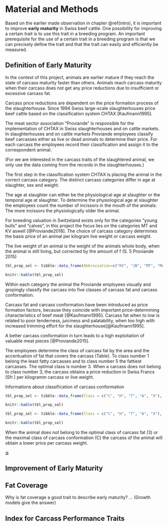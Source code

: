 # Material and Methods {#matandmeth}
Based on the earlier made observation in chapter \@ref(intro), it is important to improve __early maturity__ in Swiss beef cattle. 
One possibility for improving a certain trait is to use this trait in a breeding program. 
An important prerequisite for the use of a certain trait in a breeding program is that we can precisely define the trait and that the trait can easily and efficiently be measured.

## Definition of Early Maturity {#defem}
In the context of this project, animals are earlier mature if they reach the state of carcass maturity faster than others. 
Animals reach carcass maturity when their carcass does not get any price reductions due to insufficient or excessive carcass fat. 

Carcass price reductions are dependent on the price formation process of the slaughterhouse.
Since 1994 Swiss large-scale slaughterhouses price beef cattle based on the classification system CHTAX [Kaufmann1995]. 

The meat sector association "Proviande" is responsible for the implementation of CHTAX in Swiss slaughterhouses and on cattle markets. 
In slaughterhouses and on cattle markets Proviande employees classify beef carcasses either as live or dead animals to determine their price.
For each carcass the employees record their classification and assign it to the correspondent animal.

(For we are interested in the carcass traits of the slaughtered animal, we only use the data coming from the records in the slaughterhouses.)

The first step in the classification system CHTAX is placing the animal in the correct carcass category. 
The distinct carcass categories differ in age at slaughter, sex and weight.

The age at slaughter can either be the physiological age at slaughter or the temporal age at slaughter. 
To determine the physiological age at slaughter the employees count the number of incissors in the mouth of the animals.
The more incissors the physiologically older the animal. 

For breeding valuation in Switzeland exists only for the categories "young bulls" and "calves", in this project the focus lies on the categories MT and KV aswell [@Proviande2018].
The choice of carcass category determines the basis price of an animal per kilogram live weight or carcass weight.

The live weight of an animal is the weight of the animals whole body, when the animal is still living, but corrected by the amount of f (S. 5 Proviande 2015)

```r
tbl_prop_sel <- tibble::data_frame(Abbreviation=c("KV", "JB", "MT", "MA", "OB", "RG", "RV", "VK"), Category=c("calves", "young cattle", "young bulls", "bulls or steers", "young steers", "young heifers", "Heifers or young cows", "cows"), Criteria=c("<161 days old", " >161 days <11 months old, <320 kg live weight", ">161 days old, no incissors", ">161 days old, >0 incissors for bulls, >4 incissors for steers", ">161 days old, <5 incissors", ">161 days old, <5 incissors", ">161 days old, >4 incissors for heifers, <5 incissors for young cows", ">161 days old"))

knitr::kable(tbl_prop_sel)
```

Within each category the animal the Proviande employees visually and gropingly classify the carcass into five classes of carcass fat and carcass conformation.

Carcass fat and carcass conformation have been introduced as price formation factors, because they coincide with important price-determining characteristics of beef meat [@Kaufmann1995]. 
Carcass fat when to low is related to poor tenderness, juiciness and palatability, when too high with increased trimming effort for the slaughterhouse[@Kaufmann1995].

A better carcass conformation in turn leads to a high exploitation of valuable meat pieces [@Proviande2015].

The employees determine the class of carcass fat by the area and the accentuation of fat that covers the carcass (Table).
To class number 1 belong the least fatty carcasses and to class number 5 the fattiest carcasses.
The optimal class is number 3.
When a carcass does not belong to class number 3, the carcass obtains a price reduction in Swiss Francs (Sfr.) per kilogramm carcass or live weight.

Informations about classification of carcass conformation

```r
tbl_prop_sel <- tibble::data_frame(Class = c("C", "H", "T", "A", "X"), Profile=c("very convex", "convex", "linear", "concave", "very concave"), Criteria=c("leg: accentedly wide; back: accentedly wide and full; shoulder: accentedly pronounced","leg: wide; back: wide and full; shoulder: pronounced", "leg: well developed, quite wide; back: average large; shoulder: accentedly pronounced", "leg: moderateley developed, slim, hollow; back: moderateley developed til slim ; shoulder: flat", "leg: poorly developed, very slim, very hollow; back: slim, thin, pointy wither; shoulder: flat, hollow"))

knitr::kable(tbl_prop_sel)
```


```r
tbl_prop_sel <- tibble::data_frame(Class = c("C", "H", "T", "A", "X"), Profile=c("very convex", "convex", "linear", "concave", "very concave"), Criteria=c("leg: accentedly wide; back: accentedly wide and full; shoulder: accentedly pronounced","leg: wide; back: wide and full; shoulder: pronounced", "leg: well developed, quite wide; back: average large; shoulder: accentedly pronounced", "leg: moderateley developed, slim, hollow; back: moderateley developed til slim ; shoulder: flat", "leg: poorly developed, very slim, very hollow; back: slim, thin, pointy wither; shoulder: flat, hollow"))

knitr::kable(tbl_prop_sel)
```

When the animal does not belong to the optimal class of carcass fat (3) or the maximal class of carcass conformation (C) the carcass of the animal will obtain a lower price per carcass weight.

$\leqq$


## Improvement of Early Maturity


## Fat Coverage 
Why is fat coverage a good trait to describe early maturity? ... (Growth models give the answer)


## Index for Carcass Performance Traits

